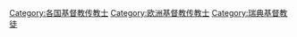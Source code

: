 [[Category:各国基督教传教士|Category:各国基督教传教士]]
[[Category:欧洲基督教传教士|Category:欧洲基督教传教士]]
[[Category:瑞典基督教徒|Category:瑞典基督教徒]]